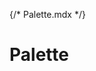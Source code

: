 {/* Palette.mdx */}


<Meta title="Themes/CRNA/Palette" />

# Palette

<ColorPalette>
  <ColorItem
    title="Primary"
    subtitle="theme.palette.primary"
    colors={{
      darker: crnaMuiTheme.palette.primary.darker,
      dark: crnaMuiTheme.palette.primary.dark,
      main: crnaMuiTheme.palette.primary.main,
      light: crnaMuiTheme.palette.primary.light,
      lighter: crnaMuiTheme.palette.primary.lighter,
    }}
  />
  <ColorItem
    title="Secondary"
    subtitle="theme.palette.secondary"
    colors={{
      darker: crnaMuiTheme.palette.secondary.darker,
      dark: crnaMuiTheme.palette.secondary.dark,
      main: crnaMuiTheme.palette.secondary.main,
      light: crnaMuiTheme.palette.secondary.light,
      lighter: crnaMuiTheme.palette.secondary.lighter,
    }}
  />
  <ColorItem
    title="Error"
    subtitle="theme.palette.error"
    colors={{
      dark: crnaMuiTheme.palette.error.dark,
      main: crnaMuiTheme.palette.error.main,
      light: crnaMuiTheme.palette.error.light,
    }}
  />
  <ColorItem
    title="Warning"
    subtitle="theme.palette.warning"
    colors={{
      dark: crnaMuiTheme.palette.warning.dark,
      main: crnaMuiTheme.palette.warning.main,
      light: crnaMuiTheme.palette.warning.light,
    }}
  />
  <ColorItem
    title="Info"
    subtitle="theme.palette.info"
    colors={{
      dark: crnaMuiTheme.palette.info.dark,
      main: crnaMuiTheme.palette.info.main,
      light: crnaMuiTheme.palette.info.light,
    }}
  />
  <ColorItem
    title="Success"
    subtitle="theme.palette.success"
    colors={{
      dark: crnaMuiTheme.palette.success.dark,
      main: crnaMuiTheme.palette.success.main,
      light: crnaMuiTheme.palette.success.light,
    }}
  />
  <ColorItem
    title="Common"
    subtitle="theme.palette.common"
    colors={{
      black: crnaMuiTheme.palette.common.black,
      white: crnaMuiTheme.palette.common.white,
    }}
  />
  <ColorItem
    title="Grey"
    subtitle="theme.palette.grey"
    colors={{
      darker: crnaMuiTheme.palette.grey.darker,
      dark: crnaMuiTheme.palette.grey.dark,
      main: crnaMuiTheme.palette.grey.main,
      light: crnaMuiTheme.palette.grey.light,
      lighter: crnaMuiTheme.palette.grey.lighter,
    }}
  />
  <ColorItem
    title="Text"
    subtitle="theme.palette.text"
    colors={{
      primary: crnaMuiTheme.palette.text.primary,
      secondary: crnaMuiTheme.palette.text.secondary,
      disabled: crnaMuiTheme.palette.text.disabled,
    }}
  />
  <ColorItem
    title="Divider"
    subtitle="theme.palette.divider"
    colors={{ divider: crnaMuiTheme.palette.divider }}
  />
  <ColorItem
    title="Background"
    subtitle="theme.palette.background"
    colors={{
      paper: crnaMuiTheme.palette.background.paper,
      default: crnaMuiTheme.palette.background.default,
    }}
  />
</ColorPalette>
